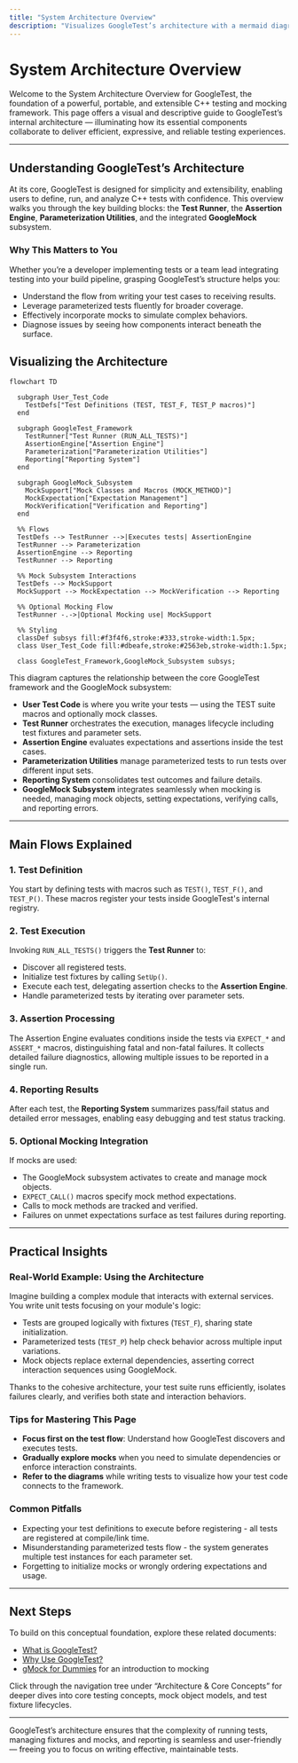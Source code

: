 ```yaml
---
title: "System Architecture Overview"
description: "Visualizes GoogleTest’s architecture with a mermaid diagram, showing how key components—like the test runner, assertion engine, parameterization utilities, and the GoogleMock subsystem—fit together. Briefly describes main flows: test definition, execution, reporting, and optional mocking."
---
```


# System Architecture Overview

Welcome to the System Architecture Overview for GoogleTest, the foundation of a powerful, portable, and extensible C++ testing and mocking framework. This page offers a visual and descriptive guide to GoogleTest’s internal architecture — illuminating how its essential components collaborate to deliver efficient, expressive, and reliable testing experiences.

---

## Understanding GoogleTest’s Architecture

At its core, GoogleTest is designed for simplicity and extensibility, enabling users to define, run, and analyze C++ tests with confidence. This overview walks you through the key building blocks: the **Test Runner**, the **Assertion Engine**, **Parameterization Utilities**, and the integrated **GoogleMock** subsystem.

### Why This Matters to You

Whether you’re a developer implementing tests or a team lead integrating testing into your build pipeline, grasping GoogleTest’s structure helps you:

- Understand the flow from writing your test cases to receiving results.
- Leverage parameterized tests fluently for broader coverage.
- Effectively incorporate mocks to simulate complex behaviors.
- Diagnose issues by seeing how components interact beneath the surface.

## Visualizing the Architecture

```mermaid
flowchart TD

  subgraph User_Test_Code
    TestDefs["Test Definitions (TEST, TEST_F, TEST_P macros)"]
  end

  subgraph GoogleTest_Framework
    TestRunner["Test Runner (RUN_ALL_TESTS)"]
    AssertionEngine["Assertion Engine"]
    Parameterization["Parameterization Utilities"]
    Reporting["Reporting System"]
  end

  subgraph GoogleMock_Subsystem
    MockSupport["Mock Classes and Macros (MOCK_METHOD)"]
    MockExpectation["Expectation Management"]
    MockVerification["Verification and Reporting"]
  end

  %% Flows
  TestDefs --> TestRunner -->|Executes tests| AssertionEngine
  TestRunner --> Parameterization
  AssertionEngine --> Reporting
  TestRunner --> Reporting

  %% Mock Subsystem Interactions
  TestDefs --> MockSupport
  MockSupport --> MockExpectation --> MockVerification --> Reporting

  %% Optional Mocking Flow
  TestRunner -.->|Optional Mocking use| MockSupport

  %% Styling
  classDef subsys fill:#f3f4f6,stroke:#333,stroke-width:1.5px;
  class User_Test_Code fill:#dbeafe,stroke:#2563eb,stroke-width:1.5px;

  class GoogleTest_Framework,GoogleMock_Subsystem subsys;

```

This diagram captures the relationship between the core GoogleTest framework and the GoogleMock subsystem:

- **User Test Code** is where you write your tests — using the TEST suite macros and optionally mock classes.
- **Test Runner** orchestrates the execution, manages lifecycle including test fixtures and parameter sets.
- **Assertion Engine** evaluates expectations and assertions inside the test cases.
- **Parameterization Utilities** manage parameterized tests to run tests over different input sets.
- **Reporting System** consolidates test outcomes and failure details.
- **GoogleMock Subsystem** integrates seamlessly when mocking is needed, managing mock objects, setting expectations, verifying calls, and reporting errors.

---

## Main Flows Explained

### 1. Test Definition

You start by defining tests with macros such as `TEST()`, `TEST_F()`, and `TEST_P()`. These macros register your tests inside GoogleTest's internal registry.

### 2. Test Execution

Invoking `RUN_ALL_TESTS()` triggers the **Test Runner** to:

- Discover all registered tests.
- Initialize test fixtures by calling `SetUp()`.
- Execute each test, delegating assertion checks to the **Assertion Engine**.
- Handle parameterized tests by iterating over parameter sets.

### 3. Assertion Processing

The Assertion Engine evaluates conditions inside the tests via `EXPECT_*` and `ASSERT_*` macros, distinguishing fatal and non-fatal failures. It collects detailed failure diagnostics, allowing multiple issues to be reported in a single run.

### 4. Reporting Results

After each test, the **Reporting System** summarizes pass/fail status and detailed error messages, enabling easy debugging and test status tracking.

### 5. Optional Mocking Integration

If mocks are used:

- The GoogleMock subsystem activates to create and manage mock objects.
- `EXPECT_CALL()` macros specify mock method expectations.
- Calls to mock methods are tracked and verified.
- Failures on unmet expectations surface as test failures during reporting.

---

## Practical Insights

### Real-World Example: Using the Architecture

Imagine building a complex module that interacts with external services. You write unit tests focusing on your module's logic:

- Tests are grouped logically with fixtures (`TEST_F`), sharing state initialization.
- Parameterized tests (`TEST_P`) help check behavior across multiple input variations.
- Mock objects replace external dependencies, asserting correct interaction sequences using GoogleMock.

Thanks to the cohesive architecture, your test suite runs efficiently, isolates failures clearly, and verifies both state and interaction behaviors.

### Tips for Mastering This Page

- **Focus first on the test flow**: Understand how GoogleTest discovers and executes tests.
- **Gradually explore mocks** when you need to simulate dependencies or enforce interaction constraints.
- **Refer to the diagrams** while writing tests to visualize how your test code connects to the framework.

### Common Pitfalls

- Expecting your test definitions to execute before registering - all tests are registered at compile/link time.
- Misunderstanding parameterized tests flow - the system generates multiple test instances for each parameter set.
- Forgetting to initialize mocks or wrongly ordering expectations and usage.

---

## Next Steps

To build on this conceptual foundation, explore these related documents:

- [What is GoogleTest?](/overview/product-intro-and-value/what-is-googletest)
- [Why Use GoogleTest?](/overview/product-intro-and-value/value-proposition)
- [gMock for Dummies](https://google.github.io/googletest/gmock_for_dummies.html) for an introduction to mocking

Click through the navigation tree under “Architecture & Core Concepts” for deeper dives into core testing concepts, mock object models, and test fixture lifecycles.


---

<Note>
GoogleTest’s architecture ensures that the complexity of running tests, managing fixtures and mocks, and reporting is seamless and user-friendly — freeing you to focus on writing effective, maintainable tests.
</Note>
